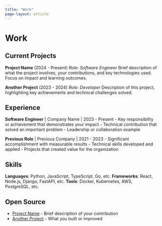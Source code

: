 ```yaml
---
title: "Work"
page-layout: article
---
```


# Work

## Current Projects

**Project Name** (2024 - Present)
*Role: Software Engineer*
Brief description of what the project involves, your contributions, and key technologies used. Focus on impact and learning outcomes.

**Another Project** (2023 - 2024)
*Role: Developer*
Description of this project, highlighting key achievements and technical challenges solved.

## Experience

**Software Engineer** | Company Name | 2023 - Present
- Key responsibility or achievement that demonstrates your impact
- Technical contribution that solved an important problem
- Leadership or collaboration example

**Previous Role** | Previous Company | 2021 - 2023
- Significant accomplishment with measurable results
- Technical skills developed and applied
- Projects that created value for the organization

## Skills

**Languages**: Python, JavaScript, TypeScript, Go, etc.
**Frameworks**: React, Node.js, Django, FastAPI, etc.
**Tools**: Docker, Kubernetes, AWS, PostgreSQL, etc.

## Open Source

- [Project Name](https://github.com/link) - Brief description of your contribution
- [Another Project](https://github.com/link) - What you built or improved